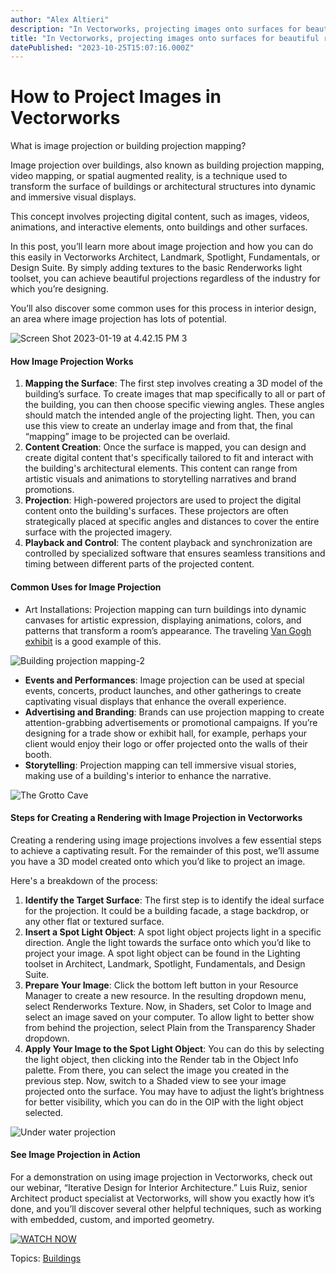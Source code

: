 ```yaml
---
author: "Alex Altieri"
description: "In Vectorworks, projecting images onto surfaces for beautiful renderings is easier than you might think. See how."
title: "In Vectorworks, projecting images onto surfaces for beautiful renderings is easier than you might think. See how." 
datePublished: "2023-10-25T15:07:16.000Z"
---
```

# How to Project Images in Vectorworks

What is image projection or building projection mapping?

Image projection over buildings, also known as building projection mapping, video mapping, or spatial augmented reality, is a technique used to transform the surface of buildings or architectural structures into dynamic and immersive visual displays.

This concept involves projecting digital content, such as images, videos, animations, and interactive elements, onto buildings and other surfaces.

In this post, you’ll learn more about image projection and how you can do this easily in Vectorworks Architect, Landmark, Spotlight, Fundamentals, or Design Suite. By simply adding textures to the basic Renderworks light toolset, you can achieve beautiful projections regardless of the industry for which you’re designing.

You’ll also discover some common uses for this process in interior design, an area where image projection has lots of potential.

![Screen Shot 2023-01-19 at 4.42.15 PM 3](https://blog.vectorworks.net/hs-fs/hubfs/Blog%20Images/2023%20Blog%20Images/10_Image%20Projection/Screen%20Shot%202023-01-19%20at%204.42.15%20PM%203.png?width=1692&height=977&name=Screen%20Shot%202023-01-19%20at%204.42.15%20PM%203.png)

#### How Image Projection Works

1. **Mapping the Surface**: The first step involves creating a 3D model of the building’s surface. To create images that map specifically to all or part of the building, you can then choose specific viewing angles. These angles should match the intended angle of the projecting light. Then, you can use this view to create an underlay image and from that, the final “mapping” image to be projected can be overlaid.
2. **Content Creation**: Once the surface is mapped, you can design and create digital content that's specifically tailored to fit and interact with the building's architectural elements. This content can range from artistic visuals and animations to storytelling narratives and brand promotions.
3. **Projection**: High-powered projectors are used to project the digital content onto the building's surfaces. These projectors are often strategically placed at specific angles and distances to cover the entire surface with the projected imagery.
4. **Playback and Control**: The content playback and synchronization are controlled by specialized software that ensures seamless transitions and timing between different parts of the projected content.

#### Common Uses for Image Projection

* Art Installations: Projection mapping can turn buildings into dynamic canvases for artistic expression, displaying animations, colors, and patterns that transform a room’s appearance. The traveling [Van Gogh exhibit](https://vangoghexpo.com/) is a good example of this.

![Building projection mapping-2](https://blog.vectorworks.net/hs-fs/hubfs/Blog%20Images/2023%20Blog%20Images/10_Image%20Projection/Building%20projection%20mapping-2.png?width=2048&height=1152&name=Building%20projection%20mapping-2.png)

* **Events and Performances**: Image projection can be used at special events, concerts, product launches, and other gatherings to create captivating visual displays that enhance the overall experience.
* **Advertising and Branding**: Brands can use projection mapping to create attention-grabbing advertisements or promotional campaigns. If you’re designing for a trade show or exhibit hall, for example, perhaps your client would enjoy their logo or offer projected onto the walls of their booth.
* **Storytelling**: Projection mapping can tell immersive visual stories, making use of a building's interior to enhance the narrative.

![The Grotto Cave](https://blog.vectorworks.net/hs-fs/hubfs/Blog%20Images/2023%20Blog%20Images/10_Image%20Projection/The%20Grotto%20Cave.png?width=3116&height=1720&name=The%20Grotto%20Cave.png)

#### Steps for Creating a Rendering with Image Projection in Vectorworks

Creating a rendering using image projections involves a few essential steps to achieve a captivating result. For the remainder of this post, we’ll assume you have a 3D model created onto which you’d like to project an image.

Here's a breakdown of the process:

1. **Identify the Target Surface**: The first step is to identify the ideal surface for the projection. It could be a building facade, a stage backdrop, or any other flat or textured surface.
2. **Insert a Spot Light Object**: A spot light object projects light in a specific direction. Angle the light towards the surface onto which you’d like to project your image. A spot light object can be found in the Lighting toolset in Architect, Landmark, Spotlight, Fundamentals, and Design Suite.
3. **Prepare Your Image**: Click the bottom left button in your Resource Manager to create a new resource. In the resulting dropdown menu, select Renderworks Texture. Now, in Shaders, set Color to Image and select an image saved on your computer. To allow light to better show from behind the projection, select Plain from the Transparency Shader dropdown.
4. **Apply Your Image to the Spot Light Object**: You can do this by selecting the light object, then clicking into the Render tab in the Object Info palette. From there, you can select the image you created in the previous step. Now, switch to a Shaded view to see your image projected onto the surface. You may have to adjust the light’s brightness for better visibility, which you can do in the OIP with the light object selected.

![Under water projection](https://blog.vectorworks.net/hs-fs/hubfs/Blog%20Images/2023%20Blog%20Images/10_Image%20Projection/Under%20water%20projection.png?width=3116&height=1721&name=Under%20water%20projection.png)

#### See Image Projection in Action

For a demonstration on using image projection in Vectorworks, check out our webinar, “Iterative Design for Interior Architecture.” Luis Ruiz, senior Architect product specialist at Vectorworks, will show you exactly how it’s done, and you’ll discover several other helpful techniques, such as working with embedded, custom, and imported geometry.

[![WATCH NOW](https://no-cache.hubspot.com/cta/default/3018241/6d159934-57c6-4afd-b671-5e9514e1bbe2.png)](https://cta-redirect.hubspot.com/cta/redirect/3018241/6d159934-57c6-4afd-b671-5e9514e1bbe2) 

 Topics: [Buildings](https://blog.vectorworks.net/topic/buildings) 

 